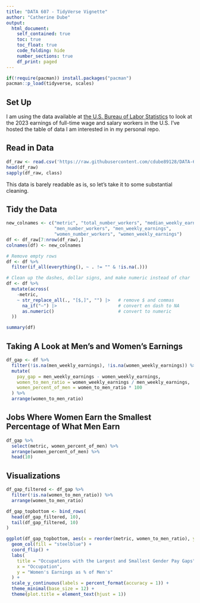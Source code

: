 ```yaml
---
title: "DATA 607 - TidyVerse Vignette"
author: "Catherine Dube"
output: 
  html_document:
    self_contained: true
    toc: true
    toc_float: true
    code_folding: hide
    number_sections: true
    df_print: paged
---
```


```r
if(!require(pacman)) install.packages("pacman")
pacman::p_load(tidyverse, scales)
```

## Set Up
I am using the data available at [the U.S. Bureau of Labor Statistics](https://www.bls.gov/cps/cps_aa2023.htm) to look at the 2023 earnings of full-time wage and salary workers in the U.S. I've hosted the table of data I am interested in in my personal repo.

## Read in Data
```r
df_raw <- read.csv('https://raw.githubusercontent.com/cdube89128/DATA-607/refs/heads/main/week-09/cpsa2023_table39.csv')
head(df_raw)
sapply(df_raw, class)
```

This data is barely readable as is, so let's take it to some substantial cleaning.

## Tidy the Data
```r
new_colnames <- c("metric", "total_number_workers", "median_weekly_earnings", 
                  "men_number_workers", "men_weekly_earnings",
                  "women_number_workers", "women_weekly_earnings")
df <- df_raw[7:nrow(df_raw),]
colnames(df) <- new_colnames

# Remove empty rows
df <- df %>%
  filter(if_all(everything(), ~ . != "" & !is.na(.)))

# Clean up the dashes, dollar signs, and make numeric instead of char
df <- df %>%
  mutate(across(
    -metric,
    ~ str_replace_all(., "[$,]", "") |>   # remove $ and commas
      na_if("–") |>                       # convert en dash to NA
      as.numeric()                        # convert to numeric
  ))

summary(df)
```

## Taking A Look at Men's and Women's Earnings
```r
df_gap <- df %>%
  filter(!is.na(men_weekly_earnings), !is.na(women_weekly_earnings)) %>%  # keep only rows with data for both men +women
  mutate(
    pay_gap = men_weekly_earnings - women_weekly_earnings,
    women_to_men_ratio = women_weekly_earnings / men_weekly_earnings,
    women_percent_of_men = women_to_men_ratio * 100
  ) %>%
  arrange(women_to_men_ratio)
```

## Jobs Where Women Earn the Smallest Percentage of What Men Earn
```r
df_gap %>%
  select(metric, women_percent_of_men) %>%
  arrange(women_percent_of_men) %>%
  head(10)
```

## Visualizations
```r
df_gap_filtered <- df_gap %>%
  filter(!is.na(women_to_men_ratio)) %>%
  arrange(women_to_men_ratio)

df_gap_topbottom <- bind_rows(
  head(df_gap_filtered, 10),
  tail(df_gap_filtered, 10)
)

ggplot(df_gap_topbottom, aes(x = reorder(metric, women_to_men_ratio), y = women_to_men_ratio)) +
  geom_col(fill = "steelblue") +
  coord_flip() +
  labs(
    title = "Occupations with the Largest and Smallest Gender Pay Gaps",
    x = "Occupation",
    y = "Women's Earnings as % of Men's"
  ) +
  scale_y_continuous(labels = percent_format(accuracy = 1)) +
  theme_minimal(base_size = 12) +
  theme(plot.title = element_text(hjust = 1)) 

```


